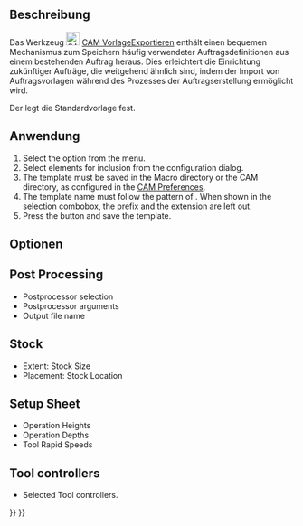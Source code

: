 <languages/>

{{Docnav/de
|[[CAM_Sanity/de|Sanity]]
|[[CAM_Inspect/de|Inspect]]
|[[CAM_Workbench/de|CAM]]
|IconL=CAM_Sanity.svg
|IconR=CAM_Inspect.svg
|IconC=Workbench_CAM.svg
}}

{{GuiCommand/de
|Name=CAM ExportTemplate
|Name/de=CAM ExportVorlage
|MenuLocation=CAM → Export Vorlage
|Workbenches=[[CAM_Workbench/de|CAM]]
|SeeAlso=[[CAM_SetupSheet|CAM Einrichtungsblatt]]
}}

<span id="Description"></span>
==Beschreibung==

Das Werkzeug [[Image:CAM_ExportTemplate.svg|24px]] [[CAM_ExportTemplate/de|CAM VorlageExportieren]] enthält einen bequemen Mechanismus zum Speichern häufig verwendeter Auftragsdefinitionen aus einem bestehenden Auftrag heraus. Dies erleichtert die Einrichtung zukünftiger Aufträge, die weitgehend ähnlich sind, indem der Import von Auftragsvorlagen während des Prozesses der Auftragserstellung ermöglicht wird.

Der {{MenuCommand|Bearbeiten → Voreinstellungen... → CAM →  Auftragseinstellungen → Standardwerte → Vorlage}} legt die Standardvorlage fest.

<span id="Usage"></span>
==Anwendung==

# Select the {{MenuCommand|CAM → [[Image:CAM_ExportTemplate.svg|16px]] Export Template}} option from the menu.
# Select elements for inclusion from the {{MenuCommand|Export Template}} configuration dialog.
# The template must be saved in the Macro directory or the CAM directory, as configured in the [[CAM_Preferences|CAM Preferences]].
# The template name must follow the pattern of {{FileName|job_<template name>.json}}. When shown in the selection combobox, the {{FileName|job_}} prefix and the extension are left out.
# Press the {{Button|OK}} button and save the template.

<span id="Options"></span>
==Optionen==

== Post Processing ==

* Postprocessor selection
* Postprocessor arguments
* Output file name

== Stock ==

* Extent: Stock Size
* Placement: Stock Location

== Setup Sheet ==

* Operation Heights
* Operation Depths
* Tool Rapid Speeds

== Tool controllers ==

* Selected Tool controllers.


{{Docnav/de
|[[CAM_Sanity/de|Sanity]]
|[[CAM_Inspect/de|Inspect]]
|[[CAM_Workbench/de|CAM]]
|IconL=CAM_Sanity.svg
|IconR=CAM_Inspect.svg
|IconC=Workbench_CAM.svg
}}

{{CAM_Tools_navi{{#translation:}}}}
{{Userdocnavi{{#translation:}}}}